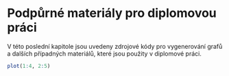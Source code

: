 # Podpůrné materiály pro diplomovou práci

V této poslední kapitole jsou uvedeny zdrojové kódy pro vygenerování grafů a dalších případných materiálů, které jsou použity v diplomové práci. 

```r
plot(1:4, 2:5)
```


